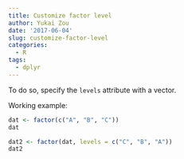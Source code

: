 ```yaml
---
title: Customize factor level
author: Yukai Zou
date: '2017-06-04'
slug: customize-factor-level
categories:
  - R
tags:
  - dplyr
---
```


To do so, specify the `levels` attribute with a vector.

Working example:

```r
dat <- factor(c("A", "B", "C"))
dat

dat2 <- factor(dat, levels = c("C", "B", "A"))
dat2
```

